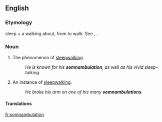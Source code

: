 ==English==

===Etymology===
{{etyl|la|en}} {{term|somnus|lang=la}} sleep + {{term|ambulatio}} a walking about, from {{term|ambulare}} to walk. See {{term|somnolent}}, {{term|amble}}.

===Noun===
{{en-noun|-}}

# The phenomenon of [[sleepwalking]].
#: ''He is known for his '''somnambulation''', as well as his vivid sleep-talking.''
# An instance of [[sleepwalking]].
#: ''He broke his arm on one of his many '''somnambulations'''.''

====Translations====
{{trans-see|sleepwalking}}

[[fr:somnambulation]]